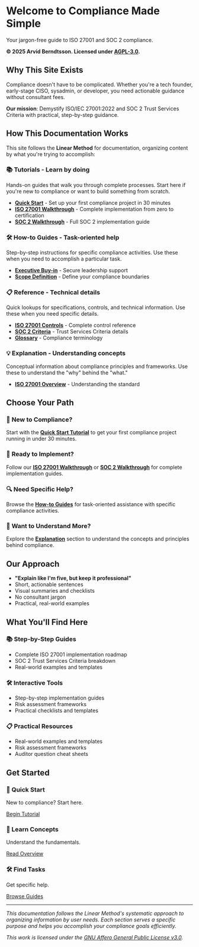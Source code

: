# Welcome to Compliance Made Simple

Your jargon-free guide to ISO 27001 and SOC 2 compliance.

**© 2025 Arvid Berndtsson. Licensed under [AGPL-3.0](https://www.gnu.org/licenses/agpl-3.0.en.html).**

## Why This Site Exists

Compliance doesn't have to be complicated. Whether you're a tech founder, early-stage CISO, sysadmin, or developer, you need actionable guidance without consultant fees.

**Our mission**: Demystify ISO/IEC 27001:2022 and SOC 2 Trust Services Criteria with practical, step-by-step guidance.

## How This Documentation Works

This site follows the **Linear Method** for documentation, organizing content by what you're trying to accomplish:

### 📚 **Tutorials** - Learn by doing
Hands-on guides that walk you through complete processes. Start here if you're new to compliance or want to build something from scratch.

- **[Quick Start](/docs/tutorials/quick-start)** - Set up your first compliance project in 30 minutes
- **[ISO 27001 Walkthrough](/docs/tutorials/iso27001-walkthrough)** - Complete implementation from zero to certification
- **[SOC 2 Walkthrough](/docs/tutorials/soc2-walkthrough)** - Full SOC 2 implementation guide

### 🛠️ **How-to Guides** - Task-oriented help
Step-by-step instructions for specific compliance activities. Use these when you need to accomplish a particular task.

- **[Executive Buy-in](/docs/how-to/executive-buyin)** - Secure leadership support
- **[Scope Definition](/docs/how-to/scope-definition)** - Define your compliance boundaries

### 📋 **Reference** - Technical details
Quick lookups for specifications, controls, and technical information. Use these when you need specific details.

- **[ISO 27001 Controls](/docs/reference/iso27001-controls)** - Complete control reference
- **[SOC 2 Criteria](/docs/reference/soc2-criteria)** - Trust Services Criteria details
- **[Glossary](/docs/reference/glossary)** - Compliance terminology

### 💡 **Explanation** - Understanding concepts
Conceptual information about compliance principles and frameworks. Use these to understand the "why" behind the "what."

- **[ISO 27001 Overview](/docs/explanation/iso27001-overview)** - Understanding the standard

## Choose Your Path

### 🚀 **New to Compliance?**
Start with the **[Quick Start Tutorial](/docs/tutorials/quick-start)** to get your first compliance project running in under 30 minutes.

### 🎯 **Ready to Implement?**
Follow our **[ISO 27001 Walkthrough](/docs/tutorials/iso27001-walkthrough)** or **[SOC 2 Walkthrough](/docs/tutorials/soc2-walkthrough)** for complete implementation guides.

### 🔍 **Need Specific Help?**
Browse the **[How-to Guides](/docs/how-to/executive-buyin)** for task-oriented assistance with specific compliance activities.

### 📖 **Want to Understand More?**
Explore the **[Explanation](/docs/explanation/iso27001-overview)** section to understand the concepts and principles behind compliance.

## Our Approach

- **"Explain like I'm five, but keep it professional"**
- Short, actionable sentences
- Visual summaries and checklists
- No consultant jargon
- Practical, real-world examples

## What You'll Find Here

### 📚 **Step-by-Step Guides**
- Complete ISO 27001 implementation roadmap
- SOC 2 Trust Services Criteria breakdown
- Real-world examples and templates

### 🛠️ **Interactive Tools**
- Step-by-step implementation guides
- Risk assessment frameworks
- Practical checklists and templates

### 📋 **Practical Resources**
- Real-world examples and templates
- Risk assessment frameworks
- Auditor question cheat sheets

## Get Started

<div className="grid grid-cols-1 md:grid-cols-3 gap-6 mt-8">

<div className="p-6 border border-border rounded-lg bg-card">
<h3 className="text-lg font-semibold mb-2">🚀 Quick Start</h3>
<p className="text-muted-foreground mb-4">New to compliance? Start here.</p>
<a href="/docs/tutorials/quick-start" className="inline-flex items-center px-4 py-2 bg-primary text-primary-foreground rounded-md hover:bg-primary/90 transition-colors">
  Begin Tutorial
</a>
</div>

<div className="p-6 border border-border rounded-lg bg-card">
<h3 className="text-lg font-semibold mb-2">📖 Learn Concepts</h3>
<p className="text-muted-foreground mb-4">Understand the fundamentals.</p>
<a href="/docs/explanation/iso27001-overview" className="inline-flex items-center px-4 py-2 bg-primary text-primary-foreground rounded-md hover:bg-primary/90 transition-colors">
  Read Overview
</a>
</div>

<div className="p-6 border border-border rounded-lg bg-card">
<h3 className="text-lg font-semibold mb-2">🛠️ Find Tasks</h3>
<p className="text-muted-foreground mb-4">Get specific help.</p>
<a href="/docs/how-to/executive-buyin" className="inline-flex items-center px-4 py-2 bg-primary text-primary-foreground rounded-md hover:bg-primary/90 transition-colors">
  Browse Guides
</a>
</div>

</div>

---

*This documentation follows the Linear Method's systematic approach to organizing information by user needs. Each section serves a specific purpose and helps you accomplish your compliance goals efficiently.*

*This work is licensed under the [GNU Affero General Public License v3.0](https://www.gnu.org/licenses/agpl-3.0.en.html).* 